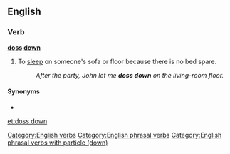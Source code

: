 ==English==

===Verb===
'''[[doss]] [[down]]'''

# {{label|en|British|slang}}To [[sleep]] on someone's sofa or floor because there is no bed spare.
#: ''After the party, John let me '''doss down''' on the living-room floor.''

====Synonyms====
* {{l|en|crash}}

[[Category:English verbs]]
[[Category:English phrasal verbs]]
[[Category:English phrasal verbs with particle (down)]]

[[et:doss down]]